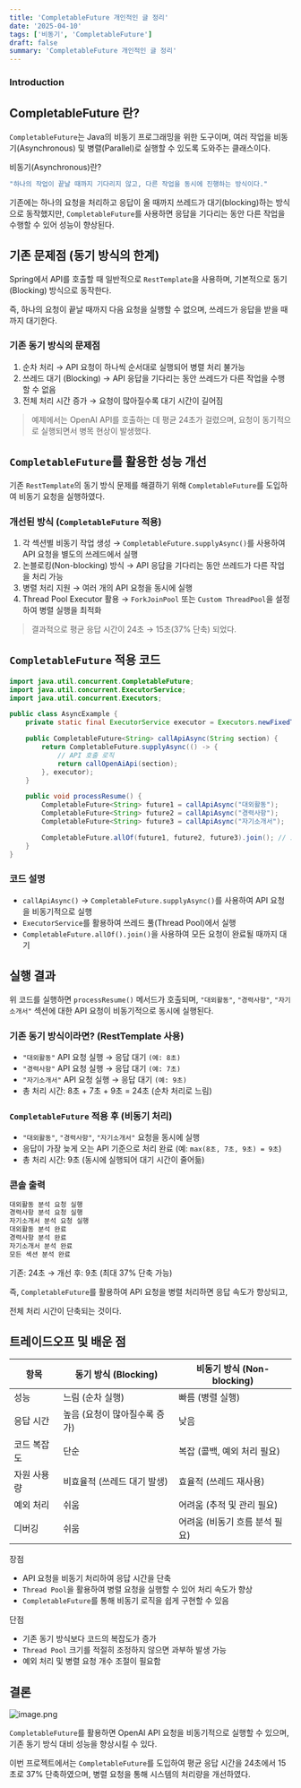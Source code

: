 ```yaml
---
title: 'CompletableFuture 개인적인 글 정리'
date: '2025-04-10'
tags: ['비동기', 'CompletableFuture']
draft: false
summary: 'CompletableFuture 개인적인 글 정리'
---
```


### Introduction

<TOCInline toc={props.toc} exclude="Introduction" />


## CompletableFuture 란?

`CompletableFuture`는 Java의 비동기 프로그래밍을 위한 도구이며, 여러 작업을 비동기(Asynchronous) 및 병렬(Parallel)로 실행할 수 있도록 도와주는 클래스이다.

비동기(Asynchronous)란?

```java
"하나의 작업이 끝날 때까지 기다리지 않고, 다른 작업을 동시에 진행하는 방식이다."
```

기존에는 하나의 요청을 처리하고 응답이 올 때까지 쓰레드가 대기(blocking)하는 방식으로 동작했지만, `CompletableFuture`를 사용하면 응답을 기다리는 동안 다른 작업을 수행할 수 있어 성능이 향상된다.

## 기존 문제점 (동기 방식의 한계)

Spring에서 API를 호출할 때 일반적으로 `RestTemplate`을 사용하며, 기본적으로 동기(Blocking) 방식으로 동작한다.

즉, 하나의 요청이 끝날 때까지 다음 요청을 실행할 수 없으며, 쓰레드가 응답을 받을 때까지 대기한다.

### 기존 동기 방식의 문제점

1. 순차 처리 → API 요청이 하나씩 순서대로 실행되어 병렬 처리 불가능
2. 쓰레드 대기 (Blocking) → API 응답을 기다리는 동안 쓰레드가 다른 작업을 수행할 수 없음
3. 전체 처리 시간 증가 → 요청이 많아질수록 대기 시간이 길어짐

> 예제에서는 OpenAI API를 호출하는 데 평균 24초가 걸렸으며, 요청이 동기적으로 실행되면서 병목 현상이 발생했다.
> 

## `CompletableFuture`를 활용한 성능 개선

기존 `RestTemplate`의 동기 방식 문제를 해결하기 위해 `CompletableFuture`를 도입하여 비동기 요청을 실행하였다.

### 개선된 방식 (`CompletableFuture` 적용)

1. 각 섹션별 비동기 작업 생성 → `CompletableFuture.supplyAsync()`를 사용하여 API 요청을 별도의 쓰레드에서 실행
2. 논블로킹(Non-blocking) 방식 → API 응답을 기다리는 동안 쓰레드가 다른 작업을 처리 가능
3. 병렬 처리 지원 → 여러 개의 API 요청을 동시에 실행
4. Thread Pool Executor 활용 → `ForkJoinPool` 또는 `Custom ThreadPool`을 설정하여 병렬 실행을 최적화

> 결과적으로 평균 응답 시간이 24초 → 15초(37% 단축) 되었다.
> 

## `CompletableFuture` 적용 코드

```java
import java.util.concurrent.CompletableFuture;
import java.util.concurrent.ExecutorService;
import java.util.concurrent.Executors;

public class AsyncExample {
    private static final ExecutorService executor = Executors.newFixedThreadPool(10);

    public CompletableFuture<String> callApiAsync(String section) {
        return CompletableFuture.supplyAsync(() -> {
            // API 호출 로직
            return callOpenAiApi(section);
        }, executor);
    }

    public void processResume() {
        CompletableFuture<String> future1 = callApiAsync("대외활동");
        CompletableFuture<String> future2 = callApiAsync("경력사항");
        CompletableFuture<String> future3 = callApiAsync("자기소개서");

        CompletableFuture.allOf(future1, future2, future3).join(); // 모든 요청 완료 대기
    }
}
```

### 코드 설명

- `callApiAsync()` → `CompletableFuture.supplyAsync()`를 사용하여 API 요청을 비동기적으로 실행
- `ExecutorService`를 활용하여 쓰레드 풀(Thread Pool)에서 실행
- `CompletableFuture.allOf().join()`을 사용하여 모든 요청이 완료될 때까지 대기

## 실행 결과

위 코드를 실행하면 `processResume()` 메서드가 호출되며, `"대외활동"`, `"경력사항"`, `"자기소개서"` 섹션에 대한 API 요청이 비동기적으로 동시에 실행된다.

### 기존 동기 방식이라면? (RestTemplate 사용)

- `"대외활동"` API 요청 실행 → 응답 대기 `(예: 8초)`
- `"경력사항"` API 요청 실행 → 응답 대기 `(예: 7초)`
- `"자기소개서"` API 요청 실행 → 응답 대기 `(예: 9초)`
- 총 처리 시간: 8초 + 7초 + 9초 = 24초 (순차 처리로 느림)

### `CompletableFuture` 적용 후 (비동기 처리)

- `"대외활동"`, `"경력사항"`, `"자기소개서"` 요청을 동시에 실행
- 응답이 가장 늦게 오는 API 기준으로 처리 완료 (예: `max(8초, 7초, 9초) = 9초`)
- 총 처리 시간: 9초 (동시에 실행되어 대기 시간이 줄어듦)

### 콘솔 출력

```java
대외활동 분석 요청 실행
경력사항 분석 요청 실행
자기소개서 분석 요청 실행
대외활동 분석 완료
경력사항 분석 완료
자기소개서 분석 완료
모든 섹션 분석 완료
```

기존: 24초 → 개선 후: 9초 (최대 37% 단축 가능)

즉, `CompletableFuture`를 활용하여 API 요청을 병렬 처리하면 응답 속도가 향상되고,

전체 처리 시간이 단축되는 것이다.

## 트레이드오프 및 배운 점

| 항목 | 동기 방식 (Blocking) | 비동기 방식 (Non-blocking) |
| --- | --- | --- |
| 성능 | 느림 (순차 실행) | 빠름 (병렬 실행) |
| 응답 시간 | 높음 (요청이 많아질수록 증가) | 낮음 |
| 코드 복잡도 | 단순 | 복잡 (콜백, 예외 처리 필요) |
| 자원 사용량 | 비효율적 (쓰레드 대기 발생) | 효율적 (쓰레드 재사용) |
| 예외 처리 | 쉬움 | 어려움 (추적 및 관리 필요) |
| 디버깅 | 쉬움 | 어려움 (비동기 흐름 분석 필요) |

장점

- API 요청을 비동기 처리하여 응답 시간을 단축
- `Thread Pool`을 활용하여 병렬 요청을 실행할 수 있어 처리 속도가 향상
- `CompletableFuture`를 통해 비동기 로직을 쉽게 구현할 수 있음

단점

- 기존 동기 방식보다 코드의 복잡도가 증가
- `Thread Pool` 크기를 적절히 조정하지 않으면 과부하 발생 가능
- 예외 처리 및 병렬 요청 개수 조절이 필요함

## 결론

![image.png](/static/images/이미지198.png)

`CompletableFuture`를 활용하면 OpenAI API 요청을 비동기적으로 실행할 수 있으며, 기존 동기 방식 대비 성능을 향상시킬 수 있다.

이번 프로젝트에서는 `CompletableFuture`를 도입하여 평균 응답 시간을 24초에서 15초로 37% 단축하였으며, 병렬 요청을 통해 시스템의 처리량을 개선하였다.